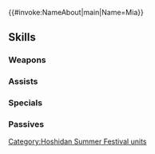 {{#invoke:NameAbout|main|Name=Mia}}{{HeroPage Tabs}}
{{Hero Infobox
|Name=Mia
|Title=Summer Slice
|WeaponType=Green Axe
|MoveType=Flying
|Origin=Fire Emblem: Path of Radiance
|Gender=Female
|actorEN=Anne Yatco
|actorJP=浅川悠
|artist=kainown
|additionDate=August 6, 2024
|releaseDate=August 7, 2024
|cv1=8
|cv2=101100
|TagID=浴衣ワユ
|InternalID=1127
|Properties=special,hat
|description=A polished sword wielder and member of the Greil Mercenaries, Mia dons a yukata at the summer festival. Appears in Fire Emblem: Path of Radiance.
}}
{{Stats Page
|Lv1HP=16|Lv1ATK=9|Lv1SPD=17|Lv1DEF=5|Lv1RES=7
|GRHP=50|GRATK=75|GRSPD=70|GRDEF=50|GRRES=65
}}
==Skills==
===Weapons===
{{Weapons Table
|weapon1=Iron Axe
|weapon1Default=1
|weapon1Unlock=1
|weapon2=Steel Axe
|weapon2Default=2
|weapon2Unlock=2
|weapon3=Silver Axe
|weapon3Default=4
|weapon3Unlock=3
|weapon4=Summertime Axe
|weapon4Default=5
|weapon4Unlock=5
}}
===Assists===
{{Assists Table}}
===Specials===
{{Specials Table
|special1=New Moon
|special1Default=4
|special1Unlock=3
|special2=Luna
|special2Unlock=4
}}
===Passives===
{{Passives Table
|passiveA1=Spd/Def Prime 1
|passiveA2=Spd/Def Prime 2
|passiveA3=Spd/Def Prime 3
|passiveA4=Spd/Def Prime 4
|passiveA1Unlock=2
|passiveA2Unlock=3
|passiveA3Unlock=4
|passiveA4Unlock=5
|passiveB1=Pegasus Flight 1
|passiveB2=Pegasus Flight 2
|passiveB3=Pegasus Flight 3
|passiveB4=Pegasus Rift
|passiveB1Unlock=2
|passiveB2Unlock=3
|passiveB3Unlock=4
|passiveB4Unlock=5
|passiveC1=Atk/Spd Rein 1
|passiveC2=Atk/Spd Rein 2
|passiveC3=Atk/Spd Rein 3
|passiveC4=A/S Rein Snap
|passiveC1Unlock=2
|passiveC2Unlock=3
|passiveC3Unlock=4
|passiveC4Unlock=5
}}
{{Heroes Navbox}}
[[Category:Hoshidan Summer Festival units]]